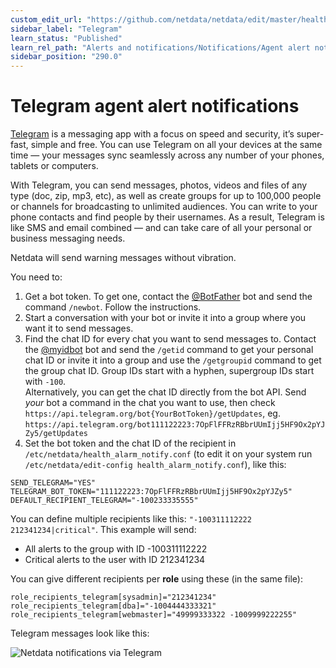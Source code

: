 ```yaml
---
custom_edit_url: "https://github.com/netdata/netdata/edit/master/health/notifications/telegram/README.md"
sidebar_label: "Telegram"
learn_status: "Published"
learn_rel_path: "Alerts and notifications/Notifications/Agent alert notifications"
sidebar_position: "290.0"
---
```



# Telegram agent alert notifications

[Telegram](https://telegram.org/) is a messaging app with a focus on speed and security, it’s super-fast, simple and free. You can use Telegram on all your devices at the same time — your messages sync seamlessly across any number of your phones, tablets or computers.

With Telegram, you can send messages, photos, videos and files of any type (doc, zip, mp3, etc), as well as create groups for up to 100,000 people or channels for broadcasting to unlimited audiences. You can write to your phone contacts and find people by their usernames. As a result, Telegram is like SMS and email combined — and can take care of all your personal or business messaging needs.

Netdata will send warning messages without vibration.

You need to:

1.  Get a bot token. To get one, contact the [@BotFather](https://t.me/BotFather) bot and send the command `/newbot`. Follow the instructions.
2.  Start a conversation with your bot or invite it into a group where you want it to send messages.
3.  Find the chat ID for every chat you want to send messages to. Contact the [@myidbot](https://t.me/myidbot) bot and send the `/getid` command to get your personal chat ID or invite it into a group and use the `/getgroupid` command to get the group chat ID. Group IDs start with a hyphen, supergroup IDs start with `-100`.  
    Alternatively, you can get the chat ID directly from the bot API. Send *your* bot a command in the chat you want to use, then check `https://api.telegram.org/bot{YourBotToken}/getUpdates`, eg.  `https://api.telegram.org/bot111122223:7OpFlFFRzRBbrUUmIjj5HF9Ox2pYJZy5/getUpdates`
4.  Set the bot token and the chat ID of the recipient in `/etc/netdata/health_alarm_notify.conf` (to edit it on your system run `/etc/netdata/edit-config health_alarm_notify.conf`), like this:
```
SEND_TELEGRAM="YES"
TELEGRAM_BOT_TOKEN="111122223:7OpFlFFRzRBbrUUmIjj5HF9Ox2pYJZy5"
DEFAULT_RECIPIENT_TELEGRAM="-100233335555"
```

You can define multiple recipients like this: `"-100311112222 212341234|critical"`.
This example will send:

-   All alerts to the group with ID -100311112222
-   Critical alerts to the user with ID 212341234

You can give different recipients per **role** using these (in the same file):

```
role_recipients_telegram[sysadmin]="212341234"
role_recipients_telegram[dba]="-1004444333321"
role_recipients_telegram[webmaster]="49999333322 -1009999222255"
```

Telegram messages look like this:

![Netdata notifications via Telegram](https://user-images.githubusercontent.com/1153921/66612223-f07dfb80-eb75-11e9-976f-5734ffd93ecd.png)


